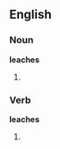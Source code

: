 ==English==

===Noun===
'''leaches'''

# {{plural of|[[leach]]}}

===Verb===
'''leaches'''

# {{third-person singular of|[[leach]]}}